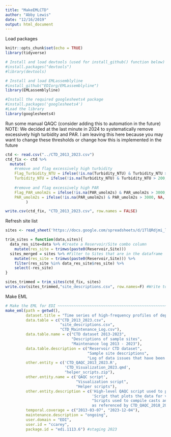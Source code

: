 ```yaml
---
title: "MakeEMLCTD"
author: "Abby Lewis"
date: "12/16/2019"
output: html_document
---
```


Load packages 

```r
knitr::opts_chunk$set(echo = TRUE)
library(tidyverse)

# Install and load devtools (used for install_github() function below)
#install.packages("devtools")
#library(devtools)

# Install and load EMLassemblyline
#install_github("EDIorg/EMLassemblyline")
library(EMLassemblyline)

#Install the required googlesheets4 package
#install.packages('googlesheets4')
#Load the library 
library(googlesheets4)
```

Run some manual QAQC (consider adding this to automation in the future)
NOTE: We decided at the last minute in 2024 to systematically remove excessively high turbidity and PAR. I am leaving this here because you may want to change these thresholds or change how this is implemented in the future

```r
ctd <- read.csv("../CTD_2013_2023.csv")
ctd_fix <- ctd %>%
  mutate(
    #remove and flag excessively high turbidity
    Flag_Turbidity_NTU = ifelse(!is.na(Turbidity_NTU) & Turbidity_NTU > 200, 2, Flag_Turbidity_NTU),
    Turbidity_NTU = ifelse(!is.na(Turbidity_NTU) & Turbidity_NTU > 200, NA, Turbidity_NTU),
    
    #remove and flag excessively high PAR
    Flag_PAR_umolm2s = ifelse(!is.na(PAR_umolm2s) & PAR_umolm2s > 3000, 2, Flag_PAR_umolm2s),
    PAR_umolm2s = ifelse(!is.na(PAR_umolm2s) & PAR_umolm2s > 3000, NA, PAR_umolm2s)
         )

write.csv(ctd_fix, "CTD_2013_2023.csv", row.names = FALSE)
```

Refresh site list

```r
sites <- read_sheet('https://docs.google.com/spreadsheets/d/1TlQRdjmi_lzwFfQ6Ovv1CAozmCEkHumDmbg_L4A2e-8/edit#gid=124442383')

trim_sites = function(data,sites){
  data_res_site=data %>% #Create a Reservoir/Site combo column
    mutate(res_site = trimws(paste0(Reservoir,Site)))
  sites_merged = sites %>% #Filter to Sites that are in the dataframe
    mutate(res_site = trimws(paste0(Reservoir,Site))) %>%
    filter(res_site %in% data_res_site$res_site) %>%
    select(-res_site)
}

sites_trimmed = trim_sites(ctd_fix, sites) 
write.csv(sites_trimmed,"site_descriptions.csv", row.names=F) #Write to file
```

Make EML

```r
# Make the EML for EDI ~~~~~~~~~~~~~~~~~~~~~~~~~~~~~~~~~~~~~~~~~~~~~~~~~~~~~~~~~~~~~~~~~~~~~~~~~~~~~~~~~~~~~~
make_eml(path = getwd(),
         dataset.title = "Time series of high-frequency profiles of depth, temperature, dissolved oxygen, conductivity, specific conductance, chlorophyll a, turbidity, pH, oxidation-reduction potential, photosynthetically active radiation, colored dissolved organic matter, phycocyanin, phycoerythrin, and descent rate for Beaverdam Reservoir, Carvins Cove Reservoir, Falling Creek Reservoir, Gatewood Reservoir, and Spring Hollow Reservoir in southwestern Virginia, USA 2013-2023",
         data.table = c("CTD_2013_2023.csv",
                        "site_descriptions.csv", 
                        "CTD_Maintenance_Log.csv"),
         data.table.name = c("CTD dataset 2013-2023",
                             "Descriptions of sample sites",
                             "Maintenance log 2013 - 2023"),
         data.table.description = c("Reservoir CTD dataset",
                                    "Sample site descriptions",
                                    "Log of data issues that have been flagged or addressed in the final data publication"),
         other.entity = c('CTD_QAQC_2013_2023.R', 
                          'CTD_Visualization_2023.qmd',
                          "helper_scripts.zip"),
         other.entity.name = c('QAQC script', 
                               "Visualization script",
                               "Helper scripts"),
         other.entity.description = c('High-level QAQC script used to process data from 2018-2023: references scripts in helper_scripts.zip', 
                                      'Script that plots the data for visual inspection during the publishing process',
                                      "Scripts used to compile casts and apply QAQC, 
                                      as referenced by CTD_QAQC_2018_2023.R"),
         temporal.coverage = c("2013-03-07", "2023-12-04"),
         maintenance.description = "ongoing",
         user.domain = "EDI",
         user.id = "ccarey",
         package.id = "edi.1113.6") #staging 2023
```


